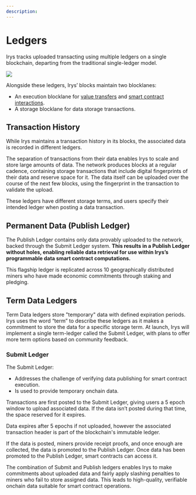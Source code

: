 ```yaml
---
description:
---
```



<LedgerTooltip />
<BlocklaneTooltip />
<EpochTooltip />

# Ledgers

Irys tracks uploaded transacting using multiple <a className="underline decoration-dashed" id="ledger">ledgers</a> on a single blockchain, departing from the traditional single-ledger model.

![](/diagrams/protocol/ledgers.jpg)

Alongside these ledgers, Irys’ blocks maintain two <a className="underline decoration-dashed" id="blocklane">blocklanes</a>:

- An execution blocklane for [value transfers](/protocol/transactions#value-transfers) and [smart contract interactions](/protocol/transactions#execution-transactions).
- A storage blocklane for data storage transactions.

## Transaction History

While Irys maintains a transaction history in its blocks, the associated data is recorded in different ledgers.

<Callout type="info" emoji="💡">
	The separation of transactions from their data enables Irys to scale and store large amounts of data. The
	network produces blocks at a regular cadence, containing storage transactions that include digital
	fingerprints of their data and reserve space for it. The data itself can be uploaded over the course of
	the next few blocks, using the fingerprint in the transaction to validate the upload.
</Callout>

These ledgers have different storage terms, and users specify their intended ledger when posting a data transaction.

## Permanent Data (Publish Ledger)

The Publish Ledger contains only data provably uploaded to the network, backed through the Submit Ledger system. **This results in a Publish Ledger without holes, enabling reliable data retrieval for use within Irys’s programmable data smart contract computations.**

This flagship ledger is replicated across 10 geographically distributed miners who have made economic commitments through staking and pledging.

## Term Data Ledgers

Term Data ledgers store "temporary" data with defined expiration periods. Irys uses the word “term” to describe these ledgers as it makes a commitment to store the data for a specific storage term. At launch, Irys will implement a single term-ledger called the Submit Ledger, with plans to offer more term options based on community feedback.

### Submit Ledger

The Submit Ledger:

- Addresses the challenge of verifying data publishing for smart contract execution.
- Is used to provide temporary onchain data.

Transactions are first posted to the Submit Ledger, giving users a 5 <a className="underline decoration-dashed" id="epoch">epoch</a> window to upload associated data. If the data isn’t posted during that time, the space reserved for it expires.

<Callout type="info" emoji="💡">
	Data expires after 5 epochs if not uploaded, however the associated transaction header is part of the
	blockchain's immutable ledger.
</Callout>

If the data is posted, miners provide receipt proofs, and once enough are collected, the data is promoted to the Publish Ledger. Once data has been promoted to the Publish Ledger, smart contracts can access it.

The combination of Submit and Publish ledgers enables Irys to make commitments about uploaded data and fairly apply slashing penalties to miners who fail to store assigned data. This leads to high-quality, verifiable onchain data suitable for smart contract operations.
